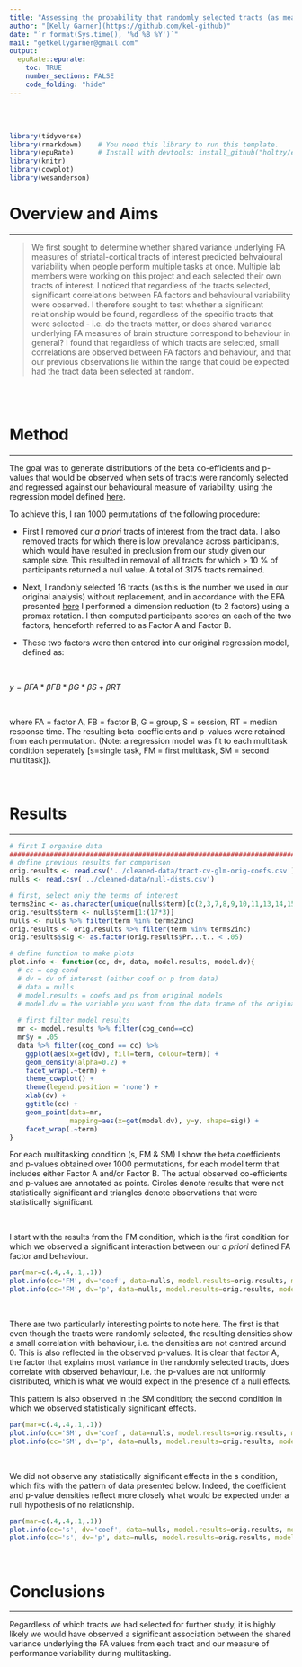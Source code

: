 ```yaml
---
title: "Assessing the probability that randomly selected tracts (as measured with DTI) will correlate with behaviour"
author: "[Kelly Garner](https://github.com/kel-github)"
date: "`r format(Sys.time(), '%d %B %Y')`"
mail: "getkellygarner@gmail.com"
output:
  epuRate::epurate:
    toc: TRUE
    number_sections: FALSE
    code_folding: "hide"
---
```



<br><br>

```r
library(tidyverse)
library(rmarkdown)    # You need this library to run this template.
library(epuRate)      # Install with devtools: install_github("holtzy/epuRate", force=TRUE)
library(knitr)
library(cowplot)
library(wesanderson)
```

# Overview and Aims

***

> We first sought to determine whether shared variance underlying FA measures of striatal-cortical tracts of interest predicted behvaioural variability when people perform multiple tasks at once. Multiple lab members were working on this project and each selected their own tracts of interest. I noticed that regardless of the tracts selected, significant correlations between FA factors and behavioural variability were observed. I therefore sought to test whether a significant relationship would be found, regardless of the specific tracts that were selected - i.e. do the tracts matter, or does shared variance underlying FA measures of brain structure correspond to behaviour in general? I found that regardless of which tracts are selected, small correlations are observed between FA factors and behaviour, and that our previous observations lie within the range that could be expected had the tract data been selected at random. 

<br><br>

# Method

***

The goal was to generate distributions of the beta co-efficients and p-values that would be observed when sets of tracts were randomly selected and regressed against our behavioural measure of variability, using the regression model defined [here](https://htmlpreview.github.io/?https://github.com/kel-github/pathways-to-practice/blob/master/KG_Tracts-and-CV/KG_Tracts-and-CV.html). 

To achieve this, I ran 1000 permutations of the following procedure: 

* First I removed our _a priori_ tracts of interest from the tract data. I also removed tracts for which there is low prevalance across participants, which would have resulted in preclusion from our study given our sample size. This resulted in removal of all tracts for which > 10 % of participants returned a null value. A total of 3175 tracts remained.

* Next, I randonly selected 16 tracts (as this is the number we used in our original analysis) without replacement, and in accordance with the EFA presented [here](https://htmlpreview.github.io/?https://github.com/kel-github/pathways-to-practice/blob/master/KG-EFA-tutorial-tmplt/KG-EFA-tutorial-tmplt.html) I performed a dimension reduction (to 2 factors) using a promax rotation. I then computed participants scores on each of the two factors, henceforth referred to as Factor A and Factor B.


* These two factors were then entered into our original regression model, defined as: 

<br>

$y = \beta FA * \beta FB * \beta G * \beta S + \beta RT$

<br>

where FA = factor A, FB = factor B, G = group, S = session, RT = median response time. The resulting beta-coefficients and p-values were retained from each permutation. (Note: a regression model was fit to each multitask condition seperately [s=single task, FM = first multitask, SM = second multitask]).

<br>

# Results

***

```r
# first I organise data
##################################################################################################
# define previous results for comparison
orig.results <- read.csv('../cleaned-data/tract-cv-glm-orig-coefs.csv')
nulls <- read.csv('../cleaned-data/null-dists.csv')

# first, select only the terms of interest
terms2inc <- as.character(unique(nulls$term)[c(2,3,7,8,9,10,11,13,14,15,16,17)])
orig.results$term <- nulls$term[1:(17*3)]
nulls <- nulls %>% filter(term %in% terms2inc)
orig.results <- orig.results %>% filter(term %in% terms2inc)
orig.results$sig <- as.factor(orig.results$Pr...t.. < .05)
```

```r
# define function to make plots
plot.info <- function(cc, dv, data, model.results, model.dv){
  # cc = cog cond
  # dv = dv of interest (either coef or p from data)
  # data = nulls
  # model.results = coefs and ps from original models
  # model.dv = the variable you want from the data frame of the original model results
  
  # first filter model results
  mr <- model.results %>% filter(cog_cond==cc)
  mr$y = .05
  data %>% filter(cog_cond == cc) %>%
    ggplot(aes(x=get(dv), fill=term, colour=term)) +
    geom_density(alpha=0.2) +
    facet_wrap(.~term) +
    theme_cowplot() +
    theme(legend.position = 'none') +
    xlab(dv) +
    ggtitle(cc) +
    geom_point(data=mr, 
               mapping=aes(x=get(model.dv), y=y, shape=sig)) +
    facet_wrap(.~term)             
}

```

For each multitasking condition (s, FM & SM) I show the beta coefficients and p-values obtained over 1000 permutations, for each model term that includes either Factor A and/or Factor B. The actual observed co-efficients and p-values are annotated as points. Circles denote results that were not statistically significant and triangles denote observations that were statistically significant.

<br>

I start with the results from the FM condition, which is the first condition for which we observed a significant interaction between our _a priori_ defined FA factor and behaviour.

```r

par(mar=c(.4,.4,.1,.1))
plot.info(cc='FM', dv='coef', data=nulls, model.results=orig.results, model.dv='Estimate')
plot.info(cc='FM', dv='p', data=nulls, model.results=orig.results, model.dv='Pr...t..')


```

<br>

There are two particularly interesting points to note here. The first is that even though the tracts were randomly selected, the resulting densities show a small correlation with behaviour, i.e. the densities are not centred around 0. This is also reflected in the observed p-values. It is clear that factor A, the factor that explains most variance in the randomly selected tracts, does correlate with observed behaviour, i.e. the p-values are not uniformly distributed, which is what we would expect in the presence of a null effects.

This pattern is also observed in the SM condition; the second condition in which we observed statistically significant effects.

```r

par(mar=c(.4,.4,.1,.1))
plot.info(cc='SM', dv='coef', data=nulls, model.results=orig.results, model.dv='Estimate')
plot.info(cc='SM', dv='p', data=nulls, model.results=orig.results, model.dv='Pr...t..')


```

<br>

We did not observe any statistically significant effects in the s condition, which fits with the pattern of data presented below. Indeed, the coefficient and p-value densities reflect more closely what would be expected under a null hypothesis of no relationship.


```r

par(mar=c(.4,.4,.1,.1))
plot.info(cc='s', dv='coef', data=nulls, model.results=orig.results, model.dv='Estimate')
plot.info(cc='s', dv='p', data=nulls, model.results=orig.results, model.dv='Pr...t..')


```

<br>

# Conclusions

***

Regardless of which tracts we had selected for further study, it is highly likely we would have observed a significant association between the shared variance underlying the FA values from each tract and our measure of performance variability during multitasking.